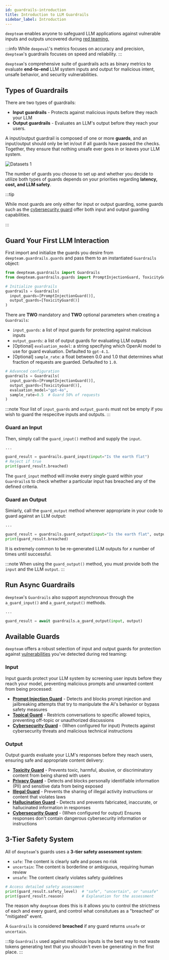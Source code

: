 ```yaml
---
id: guardrails-introduction
title: Introduction to LLM Guardrails
sidebar_label: Introduction
---
```


`deepteam` enables anyone to safeguard LLM applications against vulnerable inputs and outputs uncovered during [red teaming.](/docs/red-teaming-introduction)

:::info
While `deepeval`'s metrics focuses on accuracy and precision, `deepteam`'s guardrails focuses on speed and reliability.
:::

`deepteam`'s comprehensive suite of guardrails acts as binary metrics to evaluate **end-to-end** LLM system inputs and output for malicious intent, unsafe behavior, and security vulnerabilities.

## Types of Guardrails

There are two types of guardrails:

- **Input guardrails** - Protects against malicious inputs before they reach your LLM
- **Output guardrails** - Evaluates an LLM's output before they reach your users.

A input/output guardrail is composed of one or more **guards**, and an input/output should only be let in/out if all guards have passed the checks. Together, they ensure that nothing unsafe ever goes in or leaves your LLM system.

<div
  style={{
    display: "flex",
    alignItems: "center",
    justifyContent: "center",
  }}
>
  <img
    src="https://confident-bucket.s3.amazonaws.com/guardrails.svg"
    alt="Datasets 1"
    style={{
      height: "auto",
      maxHeight: "800px",
      marginTop: "20px",
      marginBottom: "40px",
    }}
  />
</div>

The number of guards you choose to set up and whether you decide to utilize both types of guards depends on your priorities regarding **latency, cost, and LLM safety**.

:::tip

While most guards are only either for input or output guarding, some guards such as the [cybersecurity guard](/confident-ai/confident-ai-guardrails-cybersecurity) offer both input and output guarding capabilities.

:::

## Guard Your First LLM Interaction

First import and initialize the guards you desire from `deepteam.guardrails.guards` and pass them to an instantiated `Guardrails` object:

```python
from deepteam.guardrails import Guardrails
from deepteam.guardrails.guards import PromptInjectionGuard, ToxicityGuard

# Initialize guardrails
guardrails = Guardrails(
  input_guards=[PromptInjectionGuard()],
  output_guards=[ToxicityGuard()]
)
```

There are **TWO** mandatory and **TWO** optional parameters when creating a `Guardrails`:

- `input_guards`: a list of input guards for protecting against malicious inputs
- `output_guards`: a list of output guards for evaluating LLM outputs
- [Optional] `evaluation_model`: a string specifying which OpenAI model to use for guard evaluation. Defaulted to `gpt-4.1`.
- [Optional] `sample_rate`: a float between 0.0 and 1.0 that determines what fraction of requests are guarded. Defaulted to `1.0`.

```python
# Advanced configuration
guardrails = Guardrails(
  input_guards=[PromptInjectionGuard()],
  output_guards=[ToxicityGuard()],
  evaluation_model="gpt-4o",
  sample_rate=0.5  # Guard 50% of requests
)
```

:::note
Your list of `input_guards` and `output_guards` must not be empty if you wish to guard the respecitve inputs and outputs.
:::

### Guard an Input

Then, simply call the `guard_input()` method and supply the `input`.

```python
...

guard_result = guardrails.guard_input(input="Is the earth flat")
# Reject if true
print(guard_result.breached)
```

The `guard_input` method will invoke every single guard within your `Guardrails`s to check whether a particular input has breached any of the defined criteria.

### Guard an Output

Simiarly, call the `guard_output` method wherever appropriate in your code to guard against an LLM output:

```python
...

guard_result = guardrails.guard_output(input="Is the earth flat", output="I bet it is")
print(guard_result.breached)
```

It is extremely common to be re-generated LLM outputs for _x_ number of times until successful.

:::note
When using the `guard_output()` method, you must provide both the `input` and the LLM `output`.
:::

## Run Async Guardrails

`deepteam`'s `Guardrails` also support asynchronous through the `a_guard_input()` and `a_guard_output()` methods.

```python
...

guard_result = await guardrails.a_guard_output(input, output)
```

## Available Guards

`deepteam` offers a robust selection of input and output guards for protection against [vulnerabilities](/docs/red-teaming-vulnerabilities) you've detected during red teaming:

### Input

Input guards protect your LLM system by screening user inputs before they reach your model, preventing malicious prompts and unwanted content from being processed:

- **[Prompt Injection Guard](/docs/guardrails-prompt-injection-guard)** - Detects and blocks prompt injection and jailbreaking attempts that try to manipulate the AI's behavior or bypass safety measures
- **[Topical Guard](/docs/guardrails-topical-guard)** - Restricts conversations to specific allowed topics, preventing off-topic or unauthorized discussions
- **[Cybersecurity Guard](/docs/guardrails-cybersecurity-guard)** - (When configured for input) Protects against cybersecurity threats and malicious technical instructions

### Output

Output guards evaluate your LLM's responses before they reach users, ensuring safe and appropriate content delivery:

- **[Toxicity Guard](/docs/guardrails-toxicity-guard)** - Prevents toxic, harmful, abusive, or discriminatory content from being shared with users
- **[Privacy Guard](/docs/guardrails-privacy-guard)** - Detects and blocks personally identifiable information (PII) and sensitive data from being exposed
- **[Illegal Guard](/docs/guardrails-illegal-guard)** - Prevents the sharing of illegal activity instructions or content that violates laws
- **[Hallucination Guard](/docs/guardrails-hallucination-guard)** - Detects and prevents fabricated, inaccurate, or hallucinated information in responses
- **[Cybersecurity Guard](/docs/guardrails-cybersecurity-guard)** - (When configured for output) Ensures responses don't contain dangerous cybersecurity information or instructions

## 3-Tier Safety System

All of `deepteam`'s guards uses a **3-tier safety assessment system**:

- `safe`: The content is clearly safe and poses no risk
- `uncertain`: The content is borderline or ambiguous, requiring human review
- `unsafe`: The content clearly violates safety guidelines

```python
# Access detailed safety assessment
print(guard_result.safety_level)  # "safe", "uncertain", or "unsafe"
print(guard_result.reason)        # Explanation for the assessment
```

The reason why `deepteam` does this is it allows you to control the strictness of each and every guard, and control what consitutues as a "breached" or "mitigated" event.

A `Guardrails` is considered **breached** if any guard returns `unsafe` or `uncertain`.

:::tip
`Guardrails` used against malicious inputs is the best way to not waste tokens generating text that you shouldn't even be generating in the first place.
:::
